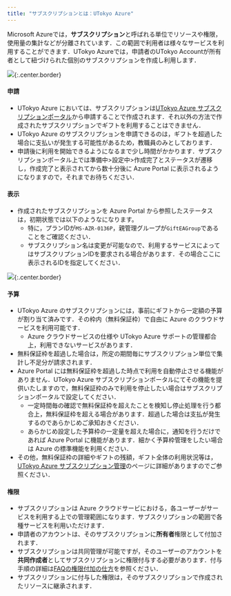 ```yaml
---
title: "サブスクリプションとは：UTokyo Azure"
---
```



Microsoft Azureでは，**サブスクリプション**と呼ばれる単位でリソースや権限，使用量の集計などが分離されています．この範囲で利用者は様々なサービスを利用することができます．UTokyo Azureでは，申請者のUTokyo Accountが所有者として紐づけられた個別のサブスクリプションを作成し利用します．

![](img/02_subscription.png){:.center.border}

#### 申請
- UTokyo Azure においては、サブスクリプションは[UTokyo Azure サブスクリプションポータル](https://utokyo-azure-web.japaneast.cloudapp.azure.com/)から申請することで作成されます．それ以外の方法で作成されたサブスクリプションでギフトを利用することはできません．
- UTokyo Azure のサブスクリプションを申請できるのは，ギフトを超過した場合に支払いが発生する可能性があるため，教職員のみとしております．
- 申請後に利用を開始できるようになるまで少し時間がかかります．サブスクリプションポータル上では準備中>設定中>作成完了とステータスが遷移し，作成完了と表示されてから数十分後に Azure Portal に表示されるようになりますので，それまでお待ちください．

#### 表示
- 作成されたサブスクリプションを Azure Portal から参照したステータスは，初期状態では以下のようなになります。
  - 特に，プランIDが`MS-AZR-0136P`，親管理グループが`GiftEAGroup`であることをご確認ください．
  - サブスクリプション名は変更が可能なので、利用するサービスによってはサブスクリプションIDを要求される場合があります．その場合ここに表示されるIDを指定してください．

![](img/01_subscriptionid.png){:.center.border}

#### 予算
- UTokyo Azure のサブスクリプションには，事前にギフトから一定額の予算が割り当て済みです．その枠内（無料保証枠）で自由に Azure のクラウドサービスを利用可能です．
  - Azure クラウドサービスの仕様や UTokyo Azure サポートの管理都合上，利用できないサービスがあります．
- 無料保証枠を超過した場合は，所定の期間毎にサブスクリプション単位で集計し不足分が請求されます．
- Azure Portal には無料保証枠を超過した時点で利用を自動停止させる機能がありません．UTokyo Azure サブスクリプションポータルにてその機能を提供いたしますので，無料保証枠のみで利用を停止したい場合はサブスクリプションポータルで設定してください．
  - 一定時間毎の確認で無料保証枠を超えたことを検知し停止処理を行う都合上，無料保証枠を超える場合があります．超過した場合は支払が発生するのであらかじめご承知おきください．
  - あらかじめ設定した予算枠の一定量を超えた場合に，通知を行うだけであれば Azure Portal に機能があります．細かく予算枠管理をしたい場合は Azure の標準機能を利用ください．
- その他，無料保証枠の詳細やギフトの残額，ギフト全体の利用状況等は，[UTokyo Azure サブスクリプション管理](https://utokyo-azure-web.japaneast.cloudapp.azure.com/list)のページに詳細がありますのでご参照ください．

#### 権限
- サブスクリプションは Azure クラウドサービにおける，各ユーザーがサービスを利用する上での管理範囲になります．サブスクリプションの範囲で各種サービスを利用いただけます．
- 申請者のアカウントは、そのサブスクリプションに**所有者**権限として付加されます．
- サブスクリプションは共同管理が可能ですが，そのユーザーのアカウントを**共同作成者**としてサブスクリプションに権限付与する必要があります．付与手順の詳細は[FAQの権限付加の仕方](/src/pages/research_computing/utokyo_azure/faq/addrole)を参照ください．
- サブスクリプションに付与した権限は，そのサブスクリプションで作成されたリソースに継承されます．
